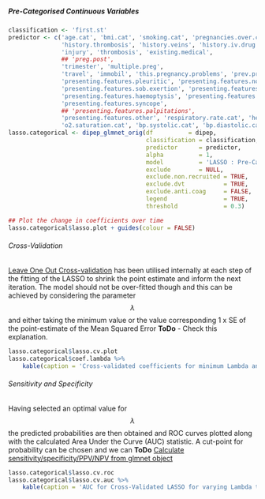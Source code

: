 ##### Pre-Categorised Continuous Variables

```r
classification <- 'first.st'
predictor <- c('age.cat', 'bmi.cat', 'smoking.cat', 'pregnancies.over.cat', 'pregnancies.under.cat',
               'history.thrombosis', 'history.veins', 'history.iv.drug', 'thrombo', 'cesarean',
               'injury', 'thrombosis', 'existing.medical',
               ## 'preg.post',
               'trimester', 'multiple.preg',
               'travel', 'immobil', 'this.pregnancy.problems', 'prev.preg.problem',
               'presenting.features.pleuritic', 'presenting.features.non.pleuritic',
               'presenting.features.sob.exertion', 'presenting.features.sob.rest',
               'presenting.features.haemoptysis', 'presenting.features.cough',
               'presenting.features.syncope',
               ## 'presenting.features.palpitations',
               'presenting.features.other', 'respiratory.rate.cat', 'heart.rate',
               'o2.saturation.cat', 'bp.systolic.cat', 'bp.diastolic.cat', 'ecg.cat', 'xray.cat')
lasso.categorical <- dipep_glmnet_orig(df          = dipep,
                                       classification = classification,
                                       predictor      = predictor,
                                       alpha          = 1,
                                       model          = 'LASSO : Pre-Categorised Variables',
                                       exclude        = NULL,
                                       exclude.non.recruited = TRUE,
                                       exclude.dvt           = TRUE,
                                       exclude.anti.coag     = FALSE,
                                       legend                = TRUE,
                                       threshold             = 0.3)

```



```r
## Plot the change in coefficients over time
lasso.categorical$lasso.plot + guides(colour = FALSE)

```

###### Cross-Validation

[Leave One Out Cross-validation](https://en.wikipedia.org/wiki/Cross-validation_(statistics)#Leave-one-out_cross-validation) has been utilised internally at each step of the fitting of the LASSO to shrink the point estimate and inform the next iteration.  The model should not be over-fitted though and this can be achieved by considering the parameter $$\lambda$$ and either taking the minimum value or the value corresponding 1 x SE of the point-estimate of the Mean Squared Error **ToDo** - Check this explanation.

<!--- Partial explanation at http://stats.stackexchange.com/questions/77546/how-to-interpret-glmnet --->

```r
lasso.categorical$lasso.cv.plot
lasso.categorical$coef.lambda %>%
    kable(caption = 'Cross-validated coefficients for minimum Lambda and 1 x SE')

```

###### Sensitivity and Specificity

Having selected an optimal value for $$\lambda$$ the predicted probabilities are then obtained and ROC curves plotted along with the calculated Area Under the Curve (AUC) statistic.  A cut-point for probability can be chosen and we can **ToDo** [Calculate sensitivity/specificity/PPV/NPV from glmnet object](https://stackoverflow.com/questions/35482094/glmnet-caret-roc-sensitivity-specificity-of-training-model)

```r
lasso.categorical$lasso.cv.roc
lasso.categorical$lasso.cv.auc %>%
    kable(caption = 'AUC for Cross-Validated LASSO for varying Lambda thresholds.')

```
